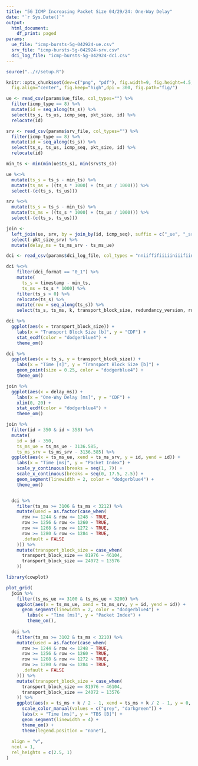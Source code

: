 ```yaml
---
title: "5G ICMP Increasing Packet Size 04/29/24: One-Way Delay"
date: "`r Sys.Date()`"
output:
  html_document:
    df_print: paged
params:
  ue_file: "icmp-bursts-5g-042924-ue.csv"
  srv_file: "icmp-bursts-5g-042924-srv.csv"
  dci_log_file: "icmp-bursts-5g-042924-dci.csv"
---
```



```R
source("../r/setup.R")

knitr::opts_chunk$set(dev=c("png", "pdf"), fig.width=9, fig.height=4.5,
  fig.align="center", fig.keep="high",dpi = 300, fig.path="fig/")
```

```r
ue <- read_csv(params$ue_file, col_types="") %>%
  filter(icmp_type == 8) %>%
  mutate(id = seq_along(ts_s)) %>%
  select(ts_s, ts_us, icmp_seq, pkt_size, id) %>%
  relocate(id)

srv <- read_csv(params$srv_file, col_types="") %>%
  filter(icmp_type == 8) %>%
  mutate(id = seq_along(ts_s)) %>%
  select(ts_s, ts_us, icmp_seq, pkt_size, id) %>%
  relocate(id)

min_ts <- min(min(ue$ts_s), min(srv$ts_s))

ue %<>%
  mutate(ts_s = ts_s - min_ts) %>%
  mutate(ts_ms = ((ts_s * 1000) + (ts_us / 1000))) %>%
  select(-(c(ts_s, ts_us)))

srv %<>%
  mutate(ts_s = ts_s - min_ts) %>%
  mutate(ts_ms = ((ts_s * 1000) + (ts_us / 1000))) %>%
  select(-(c(ts_s, ts_us)))

join <- 
  left_join(ue, srv, by = join_by(id, icmp_seq), suffix = c("_ue", "_srv")) %>%
  select(-pkt_size_srv) %>%
  mutate(delay_ms = ts_ms_srv - ts_ms_ue)

dci <- read_csv(params$dci_log_file, col_types = "nniiffifiiiiiniiifiiniiiifi")

dci %<>%
    filter(dci_format == "0_1") %>%
    mutate(
      ts_s = timestamp - min_ts,
      ts_ms = ts_s * 1000) %>%
    filter(ts_s > 0) %>%
    relocate(ts_s) %>%
    mutate(row = seq_along(ts_s)) %>%
    select(ts_s, ts_ms, k, transport_block_size, redundancy_version, row)
```

```r
dci %>%
  ggplot(aes(x = transport_block_size)) +
    labs(x = "Transport Block Size [b]", y = "CDF") +
    stat_ecdf(color = "dodgerblue4") +
    theme_om()
```

```r
dci %>%
  ggplot(aes(x = ts_s, y = transport_block_size)) +
    labs(x = "Time [s]", y = "Transport Block Size [b]") +
    geom_point(size = 0.25, color = "dodgerblue4") +
    theme_om()
```


```r
join %>%
  ggplot(aes(x = delay_ms)) + 
    labs(x = "One-Way Delay [ms]", y = "CDF") +
    xlim(0, 20) +
    stat_ecdf(color = "dodgerblue4") +
    theme_om()
```

```r
join %>%
  filter(id > 350 & id < 358) %>%
  mutate(
    id = id - 350,
    ts_ms_ue = ts_ms_ue - 3136.585,
    ts_ms_srv = ts_ms_srv - 3136.585) %>%
  ggplot(aes(x = ts_ms_ue, xend = ts_ms_srv, y = id, yend = id)) +
    labs(x = "Time [ms]", y = "Packet Index") +
    scale_y_continuous(breaks = seq(1, 7)) +
    scale_x_continuous(breaks = seq(0, 17.5, 2.5)) +
    geom_segment(linewidth = 2, color = "dodgerblue4") +
    theme_om()
```



```r

```

```r
  dci %>%
    filter(ts_ms >= 3106 & ts_ms < 3212) %>%
    mutate(used = as.factor(case_when(
      row >= 1244 & row <= 1248 ~ TRUE,
      row >= 1256 & row <= 1260 ~ TRUE,
      row >= 1268 & row <= 1272 ~ TRUE,
      row >= 1280 & row <= 1284 ~ TRUE,
      .default = FALSE
    ))) %>%
    mutate(transport_block_size = case_when(
      transport_block_size == 81976 ~ 46104, 
      transport_block_size == 24072 ~ 13576
    ))
```


```r

library(cowplot)

plot_grid(
  join %>%
    filter(ts_ms_ue >= 3100 & ts_ms_ue < 3200) %>%
    ggplot(aes(x = ts_ms_ue, xend = ts_ms_srv, y = id, yend = id)) +
      geom_segment(linewidth = 2, color = "dodgerblue4") +
        labs(x = "Time [ms]", y = "Packet Index") +
        theme_om(),
  
  dci %>%
    filter(ts_ms >= 3102 & ts_ms < 3210) %>%
    mutate(used = as.factor(case_when(
      row >= 1244 & row <= 1248 ~ TRUE,
      row >= 1256 & row <= 1260 ~ TRUE,
      row >= 1268 & row <= 1272 ~ TRUE,
      row >= 1280 & row <= 1284 ~ TRUE,
      .default = FALSE
    ))) %>%
    mutate(transport_block_size = case_when(
      transport_block_size == 81976 ~ 46104, 
      transport_block_size == 24072 ~ 13576
    )) %>%
    ggplot(aes(x = ts_ms + k / 2 - 1, xend = ts_ms + k / 2 - 1, y = 0, yend = transport_block_size / 8, color = used)) +
      scale_color_manual(values = c("grey", "darkgreen")) +
      labs(x = "Time [ms]", y = "TBS [B]") +
      geom_segment(linewidth = 4) +
      theme_om() +
      theme(legend.position = "none"),
  
  align = "v",
  ncol = 1,
  rel_heights = c(2.5, 1)
)

```



